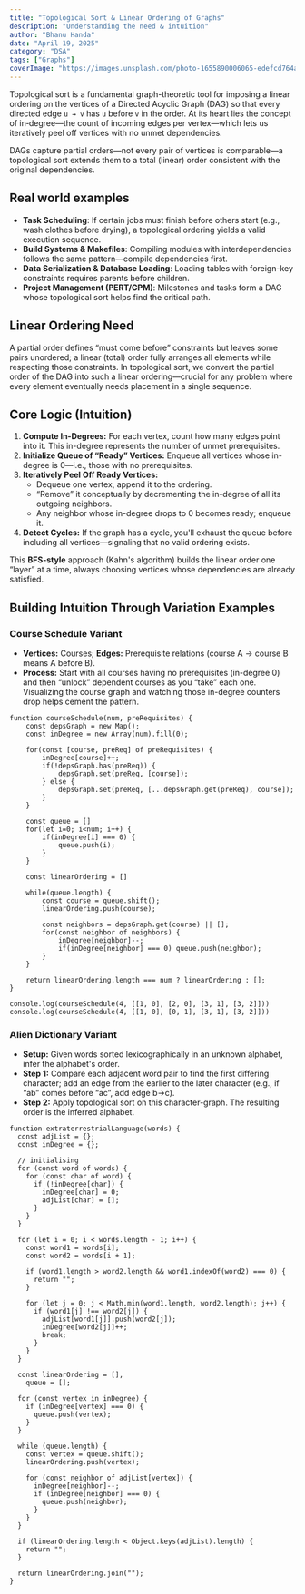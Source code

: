 ```yaml
---
title: "Topological Sort & Linear Ordering of Graphs"
description: "Understanding the need & intuition"
author: "Bhanu Handa"
date: "April 19, 2025"
category: "DSA"
tags: ["Graphs"]
coverImage: "https://images.unsplash.com/photo-1655890006065-edefcd764af6"
---
```


Topological sort is a fundamental graph-theoretic tool for imposing a linear ordering on the vertices of a Directed Acyclic Graph (DAG) so that every directed edge `u → v` has `u` before `v` in the order. At its heart lies the concept of in‑degree—the count of incoming edges per vertex—which lets us iteratively peel off vertices with no unmet dependencies.

DAGs capture partial orders—not every pair of vertices is comparable—a topological sort extends them to a total (linear) order consistent with the original dependencies.

## Real world examples
- **Task Scheduling**: If certain jobs must finish before others start (e.g., wash clothes before drying), a topological ordering yields a valid execution sequence.
- **Build Systems & Makefiles**: Compiling modules with interdependencies follows the same pattern—compile dependencies first.
- **Data Serialization & Database Loading**: Loading tables with foreign-key constraints requires parents before children.
- **Project Management (PERT/CPM)**: Milestones and tasks form a DAG whose topological sort helps find the critical path.

## Linear Ordering Need
A partial order defines “must come before” constraints but leaves some pairs unordered; a linear (total) order fully arranges all elements while respecting those constraints. In topological sort, we convert the partial order of the DAG into such a linear ordering—crucial for any problem where every element eventually needs placement in a single sequence.

## Core Logic (Intuition)
1. **Compute In-Degrees:** For each vertex, count how many edges point into it. This in-degree represents the number of unmet prerequisites.
2. **Initialize Queue of “Ready” Vertices:** Enqueue all vertices whose in-degree is 0—i.e., those with no prerequisites.
3. **Iteratively Peel Off Ready Vertices:**
    - Dequeue one vertex, append it to the ordering.
    - “Remove” it conceptually by decrementing the in-degree of all its outgoing neighbors.
    - Any neighbor whose in-degree drops to 0 becomes ready; enqueue it.
4. **Detect Cycles:** If the graph has a cycle, you'll exhaust the queue before including all vertices—signaling that no valid ordering exists.

This **BFS-style** approach (Kahn's algorithm) builds the linear order one “layer” at a time, always choosing vertices whose dependencies are already satisfied.

## Building Intuition Through Variation Examples

### Course Schedule Variant
- **Vertices:** Courses; **Edges:** Prerequisite relations (course A → course B means A before B).
- **Process:** Start with all courses having no prerequisites (in-degree 0) and then “unlock” dependent courses as you “take” each one. Visualizing the course graph and watching those in-degree counters drop helps cement the pattern.
```JS
function courseSchedule(num, preRequisites) {
    const depsGraph = new Map();
    const inDegree = new Array(num).fill(0);

    for(const [course, preReq] of preRequisites) {
        inDegree[course]++;
        if(!depsGraph.has(preReq)) {
            depsGraph.set(preReq, [course]);
        } else {
            depsGraph.set(preReq, [...depsGraph.get(preReq), course]);
        }
    }

    const queue = []
    for(let i=0; i<num; i++) {
        if(inDegree[i] === 0) {
            queue.push(i);
        }
    }

    const linearOrdering = []

    while(queue.length) {
        const course = queue.shift();
        linearOrdering.push(course);

        const neighbors = depsGraph.get(course) || [];
        for(const neighbor of neighbors) {
            inDegree[neighbor]--;
            if(inDegree[neighbor] === 0) queue.push(neighbor);
        }
    }

    return linearOrdering.length === num ? linearOrdering : [];
}

console.log(courseSchedule(4, [[1, 0], [2, 0], [3, 1], [3, 2]]))
console.log(courseSchedule(4, [[1, 0], [0, 1], [3, 1], [3, 2]]))
```

### Alien Dictionary Variant
- **Setup:** Given words sorted lexicographically in an unknown alphabet, infer the alphabet's order.
- **Step 1:** Compare each adjacent word pair to find the first differing character; add an edge from the earlier to the later character (e.g., if “ab” comes before “ac”, add edge b→c).
- **Step 2:** Apply topological sort on this character-graph. The resulting order is the inferred alphabet.
```JS
function extraterrestrialLanguage(words) {
  const adjList = {};
  const inDegree = {};

  // initialising
  for (const word of words) {
    for (const char of word) {
      if (!inDegree[char]) {
        inDegree[char] = 0;
        adjList[char] = [];
      }
    }
  }

  for (let i = 0; i < words.length - 1; i++) {
    const word1 = words[i];
    const word2 = words[i + 1];

    if (word1.length > word2.length && word1.indexOf(word2) === 0) {
      return "";
    }

    for (let j = 0; j < Math.min(word1.length, word2.length); j++) {
      if (word1[j] !== word2[j]) {
        adjList[word1[j]].push(word2[j]);
        inDegree[word2[j]]++;
        break;
      }
    }
  }

  const linearOrdering = [],
    queue = [];

  for (const vertex in inDegree) {
    if (inDegree[vertex] === 0) {
      queue.push(vertex);
    }
  }

  while (queue.length) {
    const vertex = queue.shift();
    linearOrdering.push(vertex);

    for (const neighbor of adjList[vertex]) {
      inDegree[neighbor]--;
      if (inDegree[neighbor] === 0) {
        queue.push(neighbor);
      }
    }
  }

  if (linearOrdering.length < Object.keys(adjList).length) {
    return "";
  }

  return linearOrdering.join("");
}
```